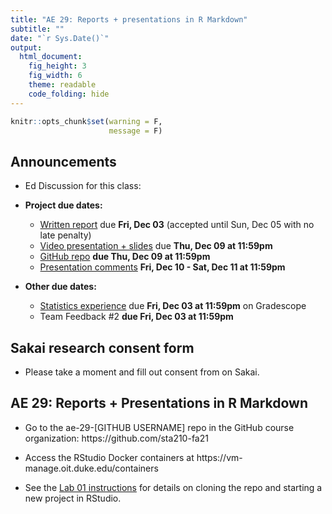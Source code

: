 ```yaml
---
title: "AE 29: Reports + presentations in R Markdown" 
subtitle: ""
date: "`r Sys.Date()`"
output: 
  html_document: 
    fig_height: 3
    fig_width: 6
    theme: readable
    code_folding: hide
---
```


```r
knitr::opts_chunk$set(warning = F, 
                      message = F)
```


## Announcements

- Ed Discussion for this class: 

- **Project due dates:** 
  - [Written report](https://sta210-fa21.netlify.app/project/#written-report) due **Fri, Dec 03** (accepted until Sun, Dec 05 with no late penalty)
  - [Video presentation + slides](https://sta210-fa21.netlify.app/project/#video-presentation--slides) due **Thu, Dec 09 at 11:59pm**
  - [GitHub repo](https://sta210-fa21.netlify.app/project/#reproducibility---organization) **due Thu, Dec 09 at 11:59pm**
  - [Presentation comments](https://sta210-fa21.netlify.app/project/#presentation-comments) **Fri, Dec 10 - Sat, Dec 11 at 11:59pm**
  
- **Other due dates:**
  - [Statistics experience](https://sta210-fa21.netlify.app/hw/stats-experience.html) due **Fri, Dec 03 at 11:59pm** on Gradescope
  - Team Feedback #2 **due Fri, Dec 03 at 11:59pm**

## Sakai research consent form 

- Please take a moment and fill out consent from on Sakai. 


##  AE 29: Reports + Presentations in R Markdown

- Go to the ae-29-[GITHUB USERNAME] repo in the GitHub course organization: https://github.com/sta210-fa21

- Access the RStudio Docker containers at https://vm-manage.oit.duke.edu/containers

- See the [Lab 01 instructions](https://sta210-fa21.netlify.app/labs/lab-01-ikea.html) for details on cloning the repo and starting a new project in RStudio.

